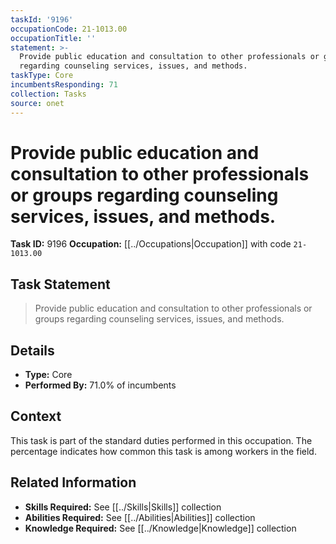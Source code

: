 ```yaml
---
taskId: '9196'
occupationCode: 21-1013.00
occupationTitle: ''
statement: >-
  Provide public education and consultation to other professionals or groups
  regarding counseling services, issues, and methods.
taskType: Core
incumbentsResponding: 71
collection: Tasks
source: onet
---
```

# Provide public education and consultation to other professionals or groups regarding counseling services, issues, and methods.

**Task ID:** 9196
**Occupation:** [[../Occupations|Occupation]] with code `21-1013.00`

## Task Statement

> Provide public education and consultation to other professionals or groups regarding counseling services, issues, and methods.

## Details

- **Type:** Core
- **Performed By:** 71.0% of incumbents

## Context

This task is part of the standard duties performed in this occupation. The percentage indicates how common this task is among workers in the field.

## Related Information

- **Skills Required:** See [[../Skills|Skills]] collection
- **Abilities Required:** See [[../Abilities|Abilities]] collection
- **Knowledge Required:** See [[../Knowledge|Knowledge]] collection
